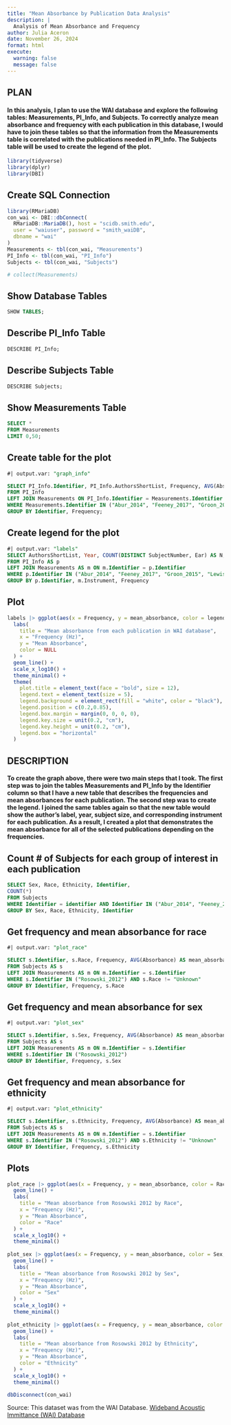 ```yaml
---
title: "Mean Absorbance by Publication Data Analysis" 
description: |
  Analysis of Mean Absorbance and Frequency
author: Julia Aceron
date: November 26, 2024
format: html
execute:
  warning: false
  message: false
---
```


## PLAN 
#### In this analysis, I plan to use the WAI database and explore the following tables: Measurements, PI_Info, and Subjects. To correctly analyze mean absorbance and frequency with each publication in this database, I would have to join these tables so that the information from the Measurements table is correlated with the publications needed in PI_Info. The Subjects table will be used to create the legend of the plot. 
```r
library(tidyverse)
library(dplyr)
library(DBI)
```

## Create SQL Connection
```r
library(RMariaDB)
con_wai <- DBI::dbConnect(
  RMariaDB::MariaDB(), host = "scidb.smith.edu",
  user = "waiuser", password = "smith_waiDB", 
  dbname = "wai"
)
Measurements <- tbl(con_wai, "Measurements")
PI_Info <- tbl(con_wai, "PI_Info")
Subjects <- tbl(con_wai, "Subjects")

# collect(Measurements)
```

## Show Database Tables
```sql
SHOW TABLES;
```
## Describe PI_Info Table
```sql
DESCRIBE PI_Info;
```
## Describe Subjects Table 
```sql
DESCRIBE Subjects;
```

## Show Measurements Table
```sql
SELECT *
FROM Measurements
LIMIT 0,50;
```
## Create table for the plot
```sql
#| output.var: "graph_info" 

SELECT PI_Info.Identifier, PI_Info.AuthorsShortList, Frequency, AVG(Absorbance) AS mean_absorbance, PI_Info.Year
FROM PI_Info
LEFT JOIN Measurements ON PI_Info.Identifier = Measurements.Identifier
WHERE Measurements.Identifier IN ("Abur_2014", "Feeney_2017", "Groon_2015", "Lewis_2015", "Liu_2008", "Rosowski_2012", "Shahnaz_2006", "Shaver_2013", "Sun_2016", "Voss_1994", "Voss_2010", "Werner_2010") AND Frequency < 8000 AND Frequency > 200
GROUP BY Identifier, Frequency;
```
## Create legend for the plot
```sql
#| output.var: "labels"
SELECT AuthorsShortList, Year, COUNT(DISTINCT SubjectNumber, Ear) AS N, Instrument, Frequency, AVG(Absorbance) AS mean_absorbance, CONCAT(AuthorsShortList, " (",Year,") ", "N=", COUNT(DISTINCT SubjectNumber, Ear), "; ", Instrument) AS legend
FROM PI_Info AS p
LEFT JOIN Measurements AS m ON m.Identifier = p.Identifier 
WHERE p.Identifier IN ("Abur_2014", "Feeney_2017", "Groon_2015", "Lewis_2015", "Liu_2008", "Rosowski_2012", "Shahnaz_2006", "Shaver_2013", "Sun_2016", "Voss_1994", "Voss_2010", "Werner_2010") AND Frequency < 8000 AND Frequency > 200
GROUP BY p.Identifier, m.Instrument, Frequency

```
## Plot
```r
labels |> ggplot(aes(x = Frequency, y = mean_absorbance, color = legend, group = legend)) +
  labs(
    title = "Mean absorbance from each publication in WAI database",
    x = "Frequency (Hz)", 
    y = "Mean Absorbance",
    color = NULL
  ) +
  geom_line() +
  scale_x_log10() +
  theme_minimal() +
  theme(
    plot.title = element_text(face = "bold", size = 12),
    legend.text = element_text(size = 5),
    legend.background = element_rect(fill = "white", color = "black"),
    legend.position = c(0.2,0.85),
    legend.box.margin = margin(0, 0, 0, 0),      
    legend.key.size = unit(0.2, "cm"),
    legend.key.height = unit(0.2, "cm"),
    legend.box = "horizontal"
  ) 
```
## DESCRIPTION 
#### To create the graph above, there were two main steps that I took. The first step was to join the tables Measurements and PI_Info by the Identifier column so that I have a new table that describes the frequencies and mean absorbances for each publication. The second step was to create the legend. I joined the same tables again so that the new table would show the author's label, year, subject size, and corresponding instrument for each publication. As a result, I created a plot that demonstrates the mean absorbance for all of the selected publications depending on the frequencies. 

## Count # of Subjects for each group of interest in each publication
```sql
SELECT Sex, Race, Ethnicity, Identifier,
COUNT(*) 
FROM Subjects 
WHERE Identifier = identifier AND Identifier IN ("Abur_2014", "Feeney_2017", "Groon_2015", "Lewis_2015", "Liu_2008", "Rosowski_2012", "Shahnaz_2006", "Shaver_2013", "Sun_2016", "Voss_1994", "Voss_2010", "Werner_2010")
GROUP BY Sex, Race, Ethnicity, Identifier
```
## Get frequency and mean absorbance for race
```sql
#| output.var: "plot_race"

SELECT s.Identifier, s.Race, Frequency, AVG(Absorbance) AS mean_absorbance
FROM Subjects AS s
LEFT JOIN Measurements AS m ON m.Identifier = s.Identifier
WHERE s.Identifier IN ("Rosowski_2012") AND s.Race != "Unknown"
GROUP BY Identifier, Frequency, s.Race

```

## Get frequency and mean absorbance for sex
```sql
#| output.var: "plot_sex"

SELECT s.Identifier, s.Sex, Frequency, AVG(Absorbance) AS mean_absorbance
FROM Subjects AS s
LEFT JOIN Measurements AS m ON m.Identifier = s.Identifier
WHERE s.Identifier IN ("Rosowski_2012")
GROUP BY Identifier, Frequency, s.Sex
```

## Get frequency and mean absorbance for ethnicity
```sql
#| output.var: "plot_ethnicity"

SELECT s.Identifier, s.Ethnicity, Frequency, AVG(Absorbance) AS mean_absorbance
FROM Subjects AS s
LEFT JOIN Measurements AS m ON m.Identifier = s.Identifier
WHERE s.Identifier IN ("Rosowski_2012") AND s.Ethnicity != "Unknown"
GROUP BY Identifier, Frequency, s.Ethnicity
```

## Plots
```r
plot_race |> ggplot(aes(x = Frequency, y = mean_absorbance, color = Race, group = Race)) +
  geom_line() +
  labs(
    title = "Mean absorbance from Rosowski 2012 by Race",
    x = "Frequency (Hz)", 
    y = "Mean Absorbance", 
    color = "Race"
  ) +
  scale_x_log10() +
  theme_minimal() 
  
plot_sex |> ggplot(aes(x = Frequency, y = mean_absorbance, color = Sex, group = Sex)) +
  geom_line() +
  labs(
    title = "Mean absorbance from Rosowski 2012 by Sex",
    x = "Frequency (Hz)", 
    y = "Mean Absorbance", 
    color = "Sex"
  ) +
  scale_x_log10() +
  theme_minimal() 
  
plot_ethnicity |> ggplot(aes(x = Frequency, y = mean_absorbance, color = Ethnicity, group = Ethnicity)) +
  geom_line() +
  labs(
    title = "Mean absorbance from Rosowski 2012 by Ethnicity",
    x = "Frequency (Hz)", 
    y = "Mean Absorbance", 
    color = "Ethnicity"
  ) +
  scale_x_log10() +
  theme_minimal() 

```

```r
dbDisconnect(con_wai)
```

Source: 
This dataset was from the WAI Database. 
[Wideband Acoustic Immittance (WAI) Database](https://www.science.smith.edu/wai-database/) 

